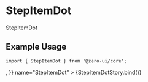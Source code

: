 
<Meta
  title="Components/Navigation/StepItem"
  component={[StepItemDot]}
  argTypes={{}}
/>


# StepItemDot

StepItemDot

## Example Usage

```tsx
import { StepItemDot } from '@zero-ui/core';
```

<Canvas columns={2} withSource="close">
  <Story
    args={{
      orientation: 'vertical',
      label: 'Finished',
      description: 'This is a description.',
      state: 'stepCompleted',
      step: 1,
      size: 'sm',
      icon: <MinusCircleFilled size={5} />,
    }}
    name="StepItemDot"
  >
    {StepItemDotStory.bind()}
  </Story>
</Canvas>

<ArgsTable of={StepItemDot} />
